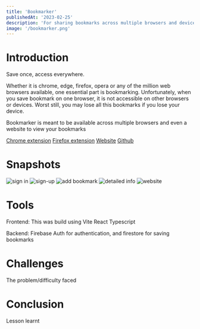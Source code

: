 ```yaml
---
title: 'Bookmarker'
publishedAt: '2023-02-25'
description: 'For sharing bookmarks across multiple browsers and devices'
image: '/bookmarker.png'
---
```



# Introduction

Save once, access everywhere.

Whether it is chrome, edge, firefox, opera or any of the million web browsers available, one essential part is bookmarking. Unfortunately, when you save bookmark on one browser, it is not accessible on other browsers or devices. Worst still, you may lose all this bookmarks if you lose your device.

Bookmarker is meant to be available across multiple browsers and even a website to view your bookmarks

[Chrome extension](https://chromewebstore.google.com/detail/bookmarker/akbpnbpmfmelpdpiepfmjdemfkeamhcf)
[Firefox extension](https://addons.mozilla.org/en-US/firefox/addon/multimark/)
[Website](https://bookmarker-one.vercel.app/)
[Github](https://github.com/Diorla/bookmarker-chrome/)

# Snapshots

![sign in](/bookmarker/sign-in.png)
![sign-up](/bookmarker/sign-up.png)
![add bookmark](/bookmarker/new-bookmark.png)
![detailed info](/bookmarker/detailed-info.png)
![website](/bookmarker/website.gif)


# Tools

Frontend: This was build using Vite React Typescript

Backend: Firebase Auth for authentication, and firestore for saving bookmarks

# Challenges

The problem/difficulty faced

# Conclusion

Lesson learnt